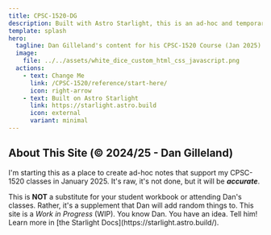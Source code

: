 ```yaml
---
title: CPSC-1520-DG
description: Built with Astro Starlight, this is an ad-hoc and temporary site that Dan makes available for his students.
template: splash
hero:
  tagline: Dan Gilleland's content for his CPSC-1520 Course (Jan 2025).
  image:
    file: ../../assets/white_dice_custom_html_css_javascript.png
  actions:
    - text: Change Me
      link: /CPSC-1520/reference/start-here/
      icon: right-arrow
    - text: Built on Astro Starlight
      link: https://starlight.astro.build
      icon: external
      variant: minimal
---
```



## About This Site (&copy; 2024/25 - Dan Gilleland)

I'm starting this as a place to create ad-hoc notes that support my CPSC-1520 classes in January 2025. It's raw, it's not done, but it will be ***accurate***.

<CardGrid stagger>
	<Card title="Sporatically Updated" icon="add-document">
		This is <b>NOT</b> a substitute for your student workbook or attending Dan's classes. Rather, it's a supplement that Dan will add random things to.
	</Card>
	<Card title="Work In Progress" icon="pencil">
		This site is a <i>Work in Progress</i> (<abbr>WIP</abbr>).
	</Card>
	<Card title="Have a Suggestion?" icon="setting">
		You know Dan. You have an idea. Tell him!
	</Card>
	<Card title="Read the docs" icon="open-book">
		Learn more in [the Starlight Docs](https://starlight.astro.build/).
	</Card>
</CardGrid>
